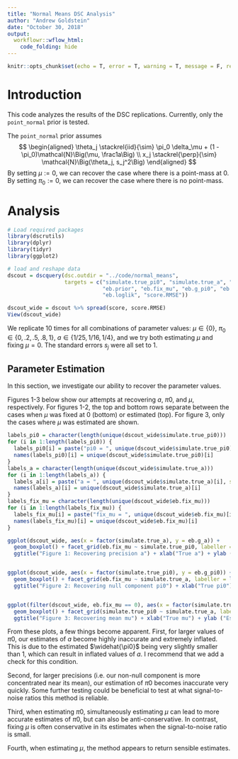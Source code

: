 ```yaml
---
title: "Normal Means DSC Analysis"
author: "Andrew Goldstein"
date: "October 30, 2018"
output:
  workflowr::wflow_html:
    code_folding: hide
---
```


```r
knitr::opts_chunk$set(echo = T, error = T, warning = T, message = F, results = 'asis', fig.align = 'center')
```

# Introduction
This code analyzes the results of the DSC replications. Currently, only the `point_normal` prior is tested. 

The `point_normal` prior assumes
$$
\begin{aligned}
\theta_j \stackrel{iid}{\sim} \pi_0 \delta_\mu + (1 - \pi_0)\mathcal{N}\Big(\mu, \frac1a\Big) \\
x_j \stackrel{\perp}{\sim} \mathcal{N}\Big(\theta_j, s_j^2\Big)
\end{aligned}
$$
By setting $\mu := 0$, we can recover the case where there is a point-mass at 0. By setting $\pi_0 := 0$, we can recover the case where there is no point-mass.

# Analysis
```r
# Load required packages
library(dscrutils)
library(dplyr)
library(tidyr)
library(ggplot2)

# load and reshape data
dscout = dscquery(dsc.outdir = "../code/normal_means", 
                  targets = c("simulate.true_pi0", "simulate.true_a", "simulate.true_mu", 
                              "eb.prior", "eb.fix_mu", "eb.g_pi0", "eb.g_a", "eb.g_mu", 
                              "eb.loglik", "score.RMSE"))

dscout_wide = dscout %>% spread(score, score.RMSE)
View(dscout_wide)
```
We replicate 10 times for all combinations of parameter values: $\mu \in \{0\}$, $\pi_0 \in \{0, .2, .5, .8, 1\}$, $a \in \{1/25, 1/16, 1/4\}$, and we try both estimating $\mu$ and fixing $\mu = 0$. The standard errors $s_j$ were all set to 1.

## Parameter Estimation
In this section, we investigate our ability to recover the parameter values.

Figures 1-3 below show our attempts at recovering $a$, $\pi0$, and $\mu$, respectively. For figures 1-2, the top and bottom rows separate between the cases when $\mu$ was fixed at 0 (bottom) or estimated (top). For figure 3, only the cases where $\mu$ was estimated are shown.
```r
labels_pi0 = character(length(unique(dscout_wide$simulate.true_pi0)))
for (i in 1:length(labels_pi0)) {
  labels_pi0[i] = paste("pi0 = ", unique(dscout_wide$simulate.true_pi0)[i], sep = "")
  names(labels_pi0)[i] = unique(dscout_wide$simulate.true_pi0)[i]
}
labels_a = character(length(unique(dscout_wide$simulate.true_a)))
for (i in 1:length(labels_a)) {
  labels_a[i] = paste("a = ", unique(dscout_wide$simulate.true_a)[i], sep = "")
  names(labels_a)[i] = unique(dscout_wide$simulate.true_a)[i]
}
labels_fix_mu = character(length(unique(dscout_wide$eb.fix_mu)))
for (i in 1:length(labels_fix_mu)) {
  labels_fix_mu[i] = paste("fix_mu = ", unique(dscout_wide$eb.fix_mu)[i], sep = "")
  names(labels_fix_mu)[i] = unique(dscout_wide$eb.fix_mu)[i]
}

ggplot(dscout_wide, aes(x = factor(simulate.true_a), y = eb.g_a)) +
  geom_boxplot() + facet_grid(eb.fix_mu ~ simulate.true_pi0, labeller = labeller(simulate.true_pi0 = labels_pi0, eb.fix_mu = labels_fix_mu)) +
  ggtitle("Figure 1: Recovering precision a") + xlab("True a") + ylab ("Estimated a")


ggplot(dscout_wide, aes(x = factor(simulate.true_pi0), y = eb.g_pi0)) +
  geom_boxplot() + facet_grid(eb.fix_mu ~ simulate.true_a, labeller = labeller(simulate.true_a = labels_a, eb.fix_mu = labels_fix_mu))+ 
  ggtitle("Figure 2: Recovering null component pi0") + xlab("True pi0") + ylab ("Estimated pi0")


ggplot(filter(dscout_wide, eb.fix_mu == 0), aes(x = factor(simulate.true_mu), y = eb.g_mu)) +
  geom_boxplot() + facet_grid(simulate.true_pi0 ~ simulate.true_a, labeller = labeller(simulate.true_a = labels_a, simulate.true_pi0 = labels_pi0)) +
  ggtitle("Figure 3: Recovering mean mu") + xlab("True mu") + ylab ("Estimated mu")
```

From these plots, a few things become apparent. First, for larger values of $\pi0$, our estimates of $a$ become highly inaccurate and extremely inflated. This is due to the estimated $\widehat{\pi0}$ being very slightly smaller than 1, which can result in inflated values of $a$. I recommend that we add a check for this condition.

Second, for larger precisions (i.e. our non-null component is more concentrated near its mean), our estimation of $\pi0$ becomes inaccurate very quickly. Some further testing could be beneficial to test at what signal-to-noise ratios this method is reliable.

Third, when estimating $\pi0$, simultaneously estimating $\mu$ can lead to more accurate estimates of $\pi0$, but can also be anti-conservative. In contrast, fixing $\mu$ is often conservative in its estimates when the signal-to-noise ratio is small.

Fourth, when estimating $\mu$, the method appears to return sensible estimates.

